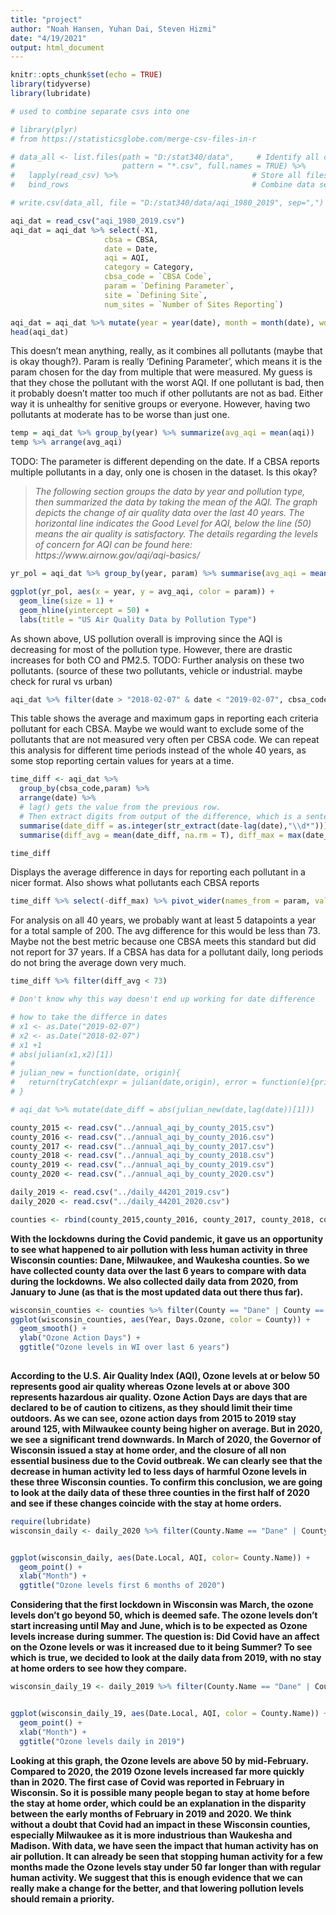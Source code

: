 ```yaml
---
title: "project"
author: "Noah Hansen, Yuhan Dai, Steven Hizmi"
date: "4/19/2021"
output: html_document
---
```


```r
knitr::opts_chunk$set(echo = TRUE)
library(tidyverse)
library(lubridate)
```

```r
# used to combine separate csvs into one

# library(plyr)
# from https://statisticsglobe.com/merge-csv-files-in-r

# data_all <- list.files(path = "D:/stat340/data",     # Identify all csv files in folder
#                        pattern = "*.csv", full.names = TRUE) %>% 
#   lapply(read_csv) %>%                              # Store all files in list
#   bind_rows                                         # Combine data sets into one data set 

# write.csv(data_all, file = "D:/stat340/data/aqi_1980_2019", sep=",")
```


```r
aqi_dat = read_csv("aqi_1980_2019.csv")
aqi_dat = aqi_dat %>% select(-X1, 
                     cbsa = CBSA,
                     date = Date,
                     aqi = AQI,
                     category = Category,
                     cbsa_code = `CBSA Code`, 
                     param = `Defining Parameter`, 
                     site = `Defining Site`,
                     num_sites = `Number of Sites Reporting`)

aqi_dat = aqi_dat %>% mutate(year = year(date), month = month(date), wday = wday(date, label=TRUE))
head(aqi_dat)
```

This doesn't mean anything, really, as it combines all pollutants (maybe that is okay though?). Param is really 'Defining Parameter', which means it is the param chosen for the day from multiple that were measured. My guess is that they chose the pollutant with the worst AQI. If one pollutant is bad, then it probably doesn't matter too much if other pollutants are not as bad. Either way it is unhealthy for senitive groups or everyone. However, having two pollutants at moderate has to be worse than just one.

```r
temp = aqi_dat %>% group_by(year) %>% summarize(avg_aqi = mean(aqi))
temp %>% arrange(avg_aqi)
```

TODO: The parameter is different depending on the date. If a CBSA reports multiple pollutants in a day, only one is chosen in the dataset. Is this okay? 


>_The following section groups the data by year and pollution type, then summarized the data by taking the mean of the AQI. 
The graph depicts the change of air quality data over the last 40 years. The horizontal line indicates the Good Level for AQI, below the line (50) means the air quality is satisfactory.
The details regarding the levels of concern for AQI can be found here: https://www.airnow.gov/aqi/aqi-basics/_

```r
yr_pol = aqi_dat %>% group_by(year, param) %>% summarise(avg_aqi = mean(aqi))

ggplot(yr_pol, aes(x = year, y = avg_aqi, color = param)) +
  geom_line(size = 1) +
  geom_hline(yintercept = 50) +
  labs(title = "US Air Quality Data by Pollution Type")
```

As shown above, US pollution overall is improving since the AQI is decreasing for most of the pollution type. However, there are drastic increases for both CO and PM2.5. TODO: Further analysis on these two pollutants. (source of these two pollutants, vehicle or industrial. maybe check for rural vs urban)

```r
aqi_dat %>% filter(date > "2018-02-07" & date < "2019-02-07", cbsa_code == 11020)
```

This table shows the average and maximum gaps in reporting each criteria pollutant for each CBSA. Maybe we would want to exclude some of the pollutants that are not measured very often per CBSA code. We can repeat this analysis for different time periods instead of the whole 40 years, as some stop reporting certain values for years at a time.

```r
time_diff <- aqi_dat %>% 
  group_by(cbsa_code,param) %>% 
  arrange(date) %>% 
  # lag() gets the value from the previous row. 
  # Then extract digits from output of the difference, which is a sentence for some reason
  summarise(date_diff = as.integer(str_extract(date-lag(date),"\\d*"))) %>% 
  summarise(diff_avg = mean(date_diff, na.rm = T), diff_max = max(date_diff, na.rm=T))

time_diff
```
Displays the average difference in days for reporting each pollutant in a nicer format. Also shows what pollutants each CBSA reports 
```r
time_diff %>% select(-diff_max) %>% pivot_wider(names_from = param, values_from = diff_avg)
```
For analysis on all 40 years, we probably want at least 5 datapoints a year for a total sample of 200. The avg difference for this would be less than 73. Maybe not the best metric because one CBSA meets this standard but did not report for 37 years. If a CBSA has data for a pollutant daily, long periods do not bring the average down very much.

```r
time_diff %>% filter(diff_avg < 73)
```

```r
# Don't know why this way doesn't end up working for date difference

# how to take the differce in dates
# x1 <- as.Date("2019-02-07")
# x2 <- as.Date("2018-02-07")
# x1 +1
# abs(julian(x1,x2)[1])
# 
# julian_new = function(date, origin){
#   return(tryCatch(expr = julian(date,origin), error = function(e){print(e); return(NA)}))
# }

# aqi_dat %>% mutate(date_diff = abs(julian_new(date,lag(date))[1])) 
```


```r
county_2015 <- read.csv("../annual_aqi_by_county_2015.csv")
county_2016 <- read.csv("../annual_aqi_by_county_2016.csv")
county_2017 <- read.csv("../annual_aqi_by_county_2017.csv")
county_2018 <- read.csv("../annual_aqi_by_county_2018.csv")
county_2019 <- read.csv("../annual_aqi_by_county_2019.csv")
county_2020 <- read.csv("../annual_aqi_by_county_2020.csv")

daily_2019 <- read.csv("../daily_44201_2019.csv")
daily_2020 <- read.csv("../daily_44201_2020.csv")

counties <- rbind(county_2015,county_2016, county_2017, county_2018, county_2019, county_2020) 

```

**With the lockdowns during the Covid pandemic, it gave us an opportunity to see what happened to air pollution with less human activity in three Wisconsin counties: Dane, Milwaukee, and Waukesha counties. So we have collected county data over the last 6 years to compare with data during the lockdowns. We also collected daily data from 2020, from January to June (as that is the most updated data out there thus far).**
```r
wisconsin_counties <- counties %>% filter(County == "Dane" | County == "Milwaukee" | County == "Waukesha")
ggplot(wisconsin_counties, aes(Year, Days.Ozone, color = County)) +
  geom_smooth() +
  ylab("Ozone Action Days") +
  ggtitle("Ozone levels in WI over last 6 years")
  
```
**According to the U.S. Air Quality Index (AQI), Ozone levels at or below 50 represents good air quality whereas Ozone levels at or above 300 represents hazardous air quality. Ozone Action Days are days that are declared to be of caution to citizens, as they should limit their time outdoors. As we can see, ozone action days from 2015 to 2019 stay around 125, with Milwaukee county being higher on average. But in 2020, we see a significant trend downwards. In March of 2020, the Governor of Wisconsin issued a stay at home order, and the closure of all non essential business due to the Covid outbreak. We can clearly see that the decrease in human activity led to less days of harmful Ozone levels in these three Wisconsin counties. To confirm this conclusion, we are going to look at the daily data of these three counties in the first half of 2020 and see if these changes coincide with the stay at home orders. **

```r
require(lubridate)
wisconsin_daily <- daily_2020 %>% filter(County.Name == "Dane" | County.Name == "Milwaukee" | County.Name == "Waukesha" ) %>% mutate(Date.Local = month(Date.Local))


ggplot(wisconsin_daily, aes(Date.Local, AQI, color= County.Name)) +
  geom_point() +
  xlab("Month") +
  ggtitle("Ozone levels first 6 months of 2020")

```
**Considering that the first lockdown in Wisconsin was March, the ozone levels don't go beyond 50, which is deemed safe. The ozone levels don't start increasing until May and June, which is to be expected as Ozone levels increase during summer. The question is: Did Covid have an affect on the Ozone levels or was it increased due to it being Summer? To see which is true, we decided to look at the daily data from 2019, with no stay at home orders to see how they compare.**

```r
wisconsin_daily_19 <- daily_2019 %>% filter(County.Name == "Dane" | County.Name == "Milwaukee" | County.Name == "Waukesha" ) %>% mutate(Date.Local = month(Date.Local))


ggplot(wisconsin_daily_19, aes(Date.Local, AQI, color = County.Name)) +
  geom_point() +
  xlab("Month") +
  ggtitle("Ozone levels daily in 2019")
```
**Looking at this graph, the Ozone levels are above 50 by mid-February. Compared to 2020, the 2019 Ozone levels increased far more quickly than in 2020. The first case of Covid was reported in February in Wisconsin. So it is possible many people began to stay at home before the stay at home order, which could be an explanation in the disparity between the early months of February in 2019 and 2020. We think without a doubt that Covid had an impact in these Wisconsin counties, especially Milwaukee as it is more industrious than Waukesha and Madison. With data, we have seen the impact that human activity has on air pollution. It can already be seen that stopping human activity for a few months made the Ozone levels stay under 50 far longer than with regular human activity. We suggest that this is enough evidence that we can really make a change for the better, and that lowering pollution levels should remain a priority.**


